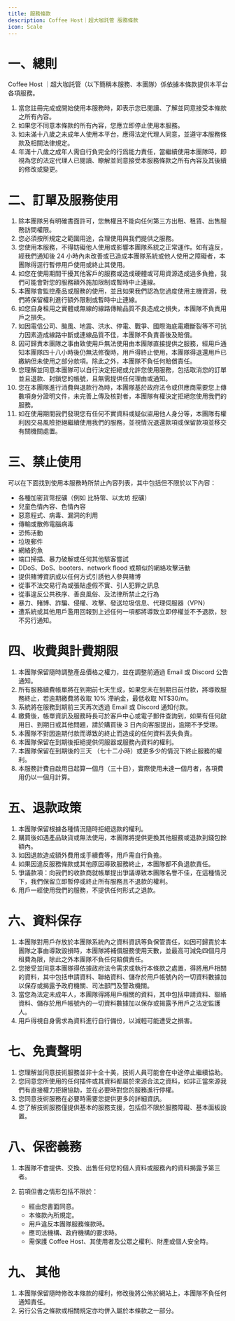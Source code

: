 ```yaml
---
title: 服務條款
description: Coffee Host｜超大咖託管 服務條款
icon: Scale
---
```


# 一、總則

Coffee Host ｜超大咖託管（以下簡稱本服務、本團隊）係依據本條款提供本平台各項服務。

1. 當您註冊完成或開始使用本服務時，即表示您已閱讀、了解並同意接受本條款之所有內容。
2. 如果您不同意本條款的所有內容，您應立即停止使用本服務。
3. 如未滿十八歲之未成年人使用本平台，應得法定代理人同意，並遵守本服務條款及相關法律規定。
4. 年滿十八歲之成年人需自行負完全的行爲能力責任，當繼續使用本團隊時，即視為您的法定代理人已閱讀、瞭解並同意接受本服務條款之所有內容及其後續的修改或變更。

# 二、訂單及服務使用

1. 除本團隊另有明確書面許可，您無權且不能向任何第三方出租、租賃、出售服務訪問權限。
2. 您必須按所規定之範圍用途，合理使用與我們提供之服務。
3. 您使用本服務，不得妨礙他人使用或影響本團隊系統之正常運作。如有違反，經我們通知後 24 小時內未改善或已造成本團隊系統或他人使用之障礙者，本團隊得逕行暫停用戶使用或終止其使用。
4. 如您在使用期間干擾其他客戶的服務或造成硬體或可用資源造成過多負擔，我們可能會對您的服務額外施加限制或暫時中止連線。
5. 本團隊會監控產品或服務的使用，並且如果我們認為您過度使用主機資源，我們將保留權利進行額外限制或暫時中止連線。
6. 如您自身租用之實體或無線的線路傳輸品質不良造成之損失，本團隊不負責用戶之損失。
7. 如因電信公司、颱風、地震、洪水、停電、戰爭、國際海底電纜斷裂等不可抗力因素造成線路中斷或連線品質不佳，本團隊不負責善後及賠償。
8. 因可歸責本團隊之事由致使用戶無法使用由本團隊直接提供之服務，經用戶通知本團隊四十八小時後仍無法修復時，用戶得終止使用，本團隊得退還用戶已繳納但未使用之部分款項。除此之外，本團隊不負任何賠償責任。
9. 您理解並同意本團隊可以自行決定拒絕或允許您使用服務，包括取消您的訂單並且退款、封鎖您的帳號，且無需提供任何理由或通知。
10. 您在本團隊進行消費與退款行為時，本團隊基於政府法令或供應商需要您上傳數項身分證明文件，未完善上傳及核對者，本團隊有權決定拒絕您使用我們的服務。
11. 如在使用期間我們發現您有任何不實資料或疑似盜用他人身分等，本團隊有權利因交易風險拒絕繼續使用我們的服務，並視情況退還款項或保留款項並移交有關機關處置。

# 三、禁止使用

可以在下面找到使用本服務時所禁止內容列表，其中包括但不限於以下內容：

- 各種加密貨幣挖礦（例如 比特幣、以太坊 挖礦）
- 兒童色情內容、色情內容
- 惡意程式、病毒、漏洞的利用
- 傳輸或散佈電腦病毒
- 恐怖活動
- 垃圾郵件
- 網絡釣魚
- 端口掃描、暴力破解或任何其他駭客嘗試
- DDoS、DoS、booters、network flood 或類似的網絡攻擊活動
- 提供賭博資訊或以任何方式引誘他人參與賭博
- 從事不法交易行為或張貼虛假不實、引人犯罪之訊息
- 從事違反公共秩序、善良風俗、及法律所禁止之行為
- 暴力、賭博、詐騙、侵權、攻擊、發送垃圾信息、代理伺服器（VPN）
- 遭系統或其他用戶濫用回報到上述任何一項都將導致立即停權並不予退款，恕不另行通知。

# 四、收費與計費期限

1. 本團隊保留隨時調整產品價格之權力，並在調整前通過 Email 或 Discord 公告通知。
2. 所有服務續費帳單將在到期前七天生成，如果您未在到期日前付款，將導致服務終止，若逾期繳費將收取 10% 滯納金，最低收取 NT$30/m。
3. 系統將在服務到期前三天再次透過 Email 或 Discord 通知付款。
4. 繳費後，帳單資訊及服務時長可於客戶中心或電子郵件查詢到，如果有任何啟用日、到期日或其他問題，請於購買後 3 日內向客服提出，逾期不予受理。
5. 本團隊不對因逾期付款而導致的終止而造成的任何資料丟失負責。
6. 本團隊保留在到期後拒絕提供伺服器或服務內資料的權利。
7. 本團隊保留在到期後的三天 （七十二小時）或更多少的情況下終止服務的權利。
8. 本服務計費自啟用日起算一個月（三十日），實際使用未達一個月者，各項費用仍以一個月計算。

# 五、退款政策

1. 本團隊保留根據各種情況隨時拒絕退款的權利。
2. 購買後如遇產品缺貨或無法使用，本團隊將提供更換其他服務或退款到錢包餘額內。
3. 如因退款造成額外費用或手續費等，用戶需自行負擔。
4. 如果因違反服務條款或其他原因導致服務終止，本團隊都不負退款責任。
5. 爭議款項：向我們的收款商就帳單提出爭議導致本團隊名譽不佳，在這種情況下，我們保留立即暫停或終止所有服務且不退款的權利。
6. 用戶一經使用我們的服務，不提供任何形式之退款。

# 六、資料保存

1. 本團隊對用戶存放於本團隊系統內之資料資訊等負保管責任，如因可歸責於本團隊之事由導致毀損時，本團隊將補償服務使用天數，並最高可減免四個月月租費為限，除此之外本團隊不負任何賠償責任。
2. 您接受並同意本團隊得依據政府法令需求或執行本條款之處置，得將用戶相關的資料，其中包括申請資料、聯絡資料、儲存於用戶帳號內的一切資料數據加以保存或揭露予政府機關、司法部門及警政機關。
3. 當您為法定未成年人，本團隊得將用戶相關的資料，其中包括申請資料、聯絡資料、儲存於用戶帳號內的一切資料數據加以保存或揭露予用戶之法定監護人。
4. 用戶得視自身需求為資料進行自行備份，以減輕可能遭受之損害。

# 七、免責聲明

1. 您理解並同意技術服務並非十全十美，技術人員可能會在中途停止繼續協助。
2. 您同意您所使用的任何插件或其資料都屬於來源合法之資料，如非正當來源我們有直接權力拒絕協助，並在必要時對您的服務進行停權。
3. 您同意技術服務在必要時需要您提供更多的詳細資訊。
4. 您了解技術服務僅提供基本的服務支援，包括但不限於服務障礙、基本面板設置。

# 八、保密義務

1. 本團隊不會提供、交換、出售任何您的個人資料或服務內的資料揭露予第三者。
2. 前項但書之情形包括不限於：

   - 經由您書面同意。
   - 本條款內所規定。
   - 用戶違反本團隊服務條款時。
   - 應司法機構、政府機構的要求時。
   - 需保護 Coffee Host、其使用者及公眾之權利、財產或個人安全時。

# 九、 其他

1. 本團隊保留隨時修改本條款的權利，修改後將公佈於網站上，本團隊不負任何通知責任。
2. 另行公告之條款或相關規定亦均併入屬於本條款之一部分。
